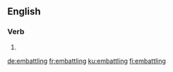 ==English==

===Verb===
{{head|en|present participle}}

# {{present participle of|embattle|lang=en|nocat=1}}

[[de:embattling]]
[[fr:embattling]]
[[ku:embattling]]
[[fi:embattling]]